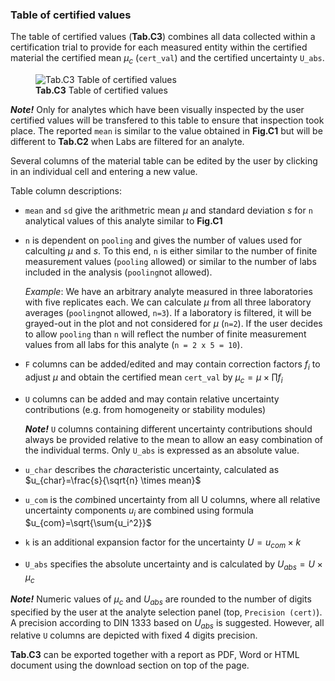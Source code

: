 ### Table of certified values

The table of certified values (**Tab.C3**) combines all data collected within a certification trial to provide for each 
measured entity within the certified material the certified mean $\mu_c$ (`cert_val`) and the certified uncertainty 
`U_abs`.

![**Tab.C3** Table of certified values](fig/C_Modul_Tab3.png)

***Note!*** 
Only for analytes which have been visually inspected by the user certified values will be transfered to this table
to ensure that inspection took place. The reported `mean` is similar to the value obtained in **Fig.C1** but will be 
different to **Tab.C2** when Labs are filtered for an analyte.

Several columns of the material table can be edited by the user by clicking in an individual cell and entering a new value.

Table column descriptions:

-   `mean` and `sd` give the arithmetric mean $\mu$ and standard deviation $s$ for `n` analytical values of this analyte 
    similar to **Fig.C1**
-   `n` is dependent on `pooling` and gives the number of values used for calculting $\mu$ and $s$.
    To this end, `n` is either similar to the number of finite measurement values (`pooling` allowed)
    or similar to the number of labs included in the analysis (`pooling`not allowed).

    *Example*: We have an arbitrary analyte measured in three laboratories with five replicates each. 
    We can calculate $\mu$ from all three laboratory averages (`pooling`not allowed, `n=3`). 
    If a laboratory is filtered, it will be grayed-out in the plot and not considered for $\mu$ (`n=2`). 
    If the user decides to allow `pooling` than `n` will reflect the number of finite measurement values from 
    all labs for this analyte (`n = 2 x 5 = 10`).
-   `F` columns can be added/edited and may contain correction factors $f_i$ to adjust $\mu$ and obtain 
    the certified mean `cert_val` by $\mu_c = \mu \times \prod f_i$
-   `U` columns can be added and may contain relative uncertainty contributions 
    (e.g. from homogeneity or stability modules)

    ***Note!*** 
    `U` columns containing different uncertainty contributions should always be provided relative to the mean to allow an 
    easy combination of the individual terms. Only `U_abs` is expressed as an absolute value.

-   `u_char` describes the *char*acteristic uncertainty, calculated as $u_{char}=\frac{s}{\sqrt{n} \times mean}$
-   `u_com` is the *com*bined uncertainty from all U columns, where all relative uncertainty components $u_i$ 
    are combined using formula $u_{com}=\sqrt{\sum{u_i^2}}$
-   `k` is an additional expansion factor for the uncertainty $U=u_{com} \times k$
-   `U_abs` specifies the absolute uncertainty and is calculated by $U_{abs}=U \times \mu_c$

***Note!*** 
Numeric values of $\mu_c$ and $U_{abs}$ are rounded to the number of digits specified by the user at the analyte selection 
panel (top, `Precision (cert)`). A precision according to DIN 1333 based on $U_{abs}$ is suggested. However, all relative `U` 
columns are depicted with fixed 4 digits precision.

**Tab.C3** can be exported together with a report as PDF, Word or HTML document using the download section on top of the page.
